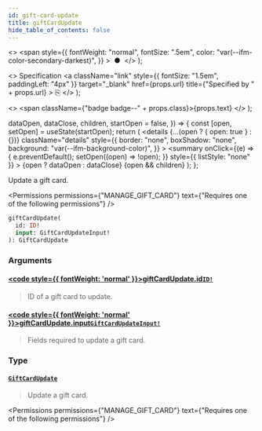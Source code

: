 ```yaml
---
id: gift-card-update
title: giftCardUpdate
hide_table_of_contents: false
---
```


  <>
    <span
      style={{
        fontWeight: "normal",
        fontSize: ".5em",
        color: "var(--ifm-color-secondary-darkest)",
      }}
    >
      &nbsp;●&nbsp;
    </span>
  </>
);

  <>
    Specification
    <a
      className="link"
      style={{ fontSize: "1.5em", paddingLeft: "4px" }}
      target="\_blank"
      href={props.url}
      title={"Specified by " + props.url}
    >
      ⎘
    </a>
  </>
);

  <>
    <span className={"badge badge--" + props.class}>{props.text}</span>
  </>
);


  dataOpen,
  dataClose,
  children,
  startOpen = false,
}) => {
  const [open, setOpen] = useState(startOpen);
  return (
    <details
      {...(open ? { open: true } : {})}
      className="details"
      style={{
        border: "none",
        boxShadow: "none",
        background: "var(--ifm-background-color)",
      }}
    >
      <summary
        onClick={(e) => {
          e.preventDefault();
          setOpen((open) => !open);
        }}
        style={{ listStyle: "none" }}
      >
        {open ? dataOpen : dataClose}
      </summary>
      {open && children}
    </details>
  );
};

Update a gift card.

<Permissions
  permissions={"MANAGE_GIFT_CARD"}
  text={"Requires one of the following permissions"}
/>

```graphql
giftCardUpdate(
  id: ID!
  input: GiftCardUpdateInput!
): GiftCardUpdate
```

### Arguments

#### [<code style={{ fontWeight: 'normal' }}>giftCardUpdate.<b>id</b></code>](#)<Bullet />[`ID!`](../../../api-reference/miscellaneous/scalars/id) <Badge class="secondary" text="non-null"/> <Badge class="secondary" text="scalar"/>

> ID of a gift card to update.

#### [<code style={{ fontWeight: 'normal' }}>giftCardUpdate.<b>input</b></code>](#)<Bullet />[`GiftCardUpdateInput!`](../../../api-reference/gift-cards/inputs/gift-card-update-input) <Badge class="secondary" text="non-null"/> <Badge class="secondary" text="input"/>

> Fields required to update a gift card.

### Type

#### [`GiftCardUpdate`](../../../api-reference/gift-cards/objects/gift-card-update) <Badge class="secondary" text="object"/>

> Update a gift card.

<Permissions
  permissions={"MANAGE_GIFT_CARD"}
  text={"Requires one of the following permissions"}
/>


